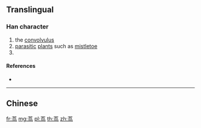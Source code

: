 {{character info/new}}
{{also|蔦}}
==Translingual==

===Han character===
{{Han char|rn=140|rad=艸|as=05|sn=8|four=|canj=TPYM|ids=⿱艹鸟}}

# the [[convolvulus]]
# [[parasitic]] [[plant]]s such as [[mistletoe]]
# {{taxlink|Ribes ambiguum|species|noshow=1}}

====References====
* {{Han ref|kx=1027.201|hdz=53195.040|uh=8311|ud=33553}}

----

==Chinese==
{{zh-see|蔦}}

[[fr:茑]]
[[mg:茑]]
[[pl:茑]]
[[th:茑]]
[[zh:茑]]